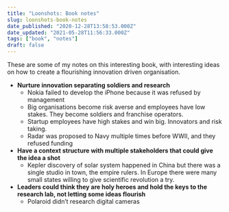 ```yaml
---
title: "Loonshots: Book notes"
slug: loonshots-book-notes
date_published: "2020-12-28T13:58:53.000Z"
date_updated: "2021-05-28T11:56:33.000Z"
tags: ["book", "notes"]
draft: false
---
```


These are some of my notes on this interesting book, with interesting ideas on how to create a flourishing innovation driven organisation.

- **Nurture innovation separating soldiers and research**
  - Nokia failed to develop the iPhone because it was refused by management
  - Big organisations become risk averse and employees have low stakes. They become soldiers and franchise operators.
  - Startup employees have high stakes and win big. Innovators and risk taking.
  - Radar was proposed to Navy multiple times before WWII, and they refused funding
- **Have a context structure with multiple stakeholders that could give the idea a shot**
  - Kepler discovery of solar system happened in China but there was a single studio in town, the empire rulers. In Europe there were many small states willing to give scientific revolution a try.
- **Leaders could think they are holy heroes and hold the keys to the research lab, not letting some ideas flourish**
  - Polaroid didn’t research digital cameras
